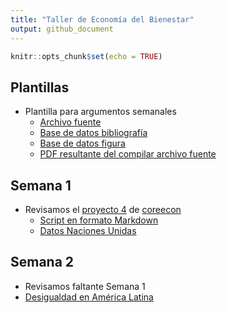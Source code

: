 ```yaml
---
title: "Taller de Economía del Bienestar"
output: github_document
---
```


```r
knitr::opts_chunk$set(echo = TRUE)
```

## Plantillas

- Plantilla para argumentos semanales
  - [Archivo fuente](Plantillas/Argumento.Rmd)
  - [Base de datos bibliografía](Plantillas/referencias.bib)
  - [Base de datos figura](Plantillas/data.RData)
  - [PDF resultante del compilar archivo fuente](/Plantillas/Argumento.pdf)

## Semana 1 

- Revisamos el [proyecto 4](https://www.core-econ.org/doing-economics/book/text/04-03.html) de [coreecon](http://core-econ.org)
  - [Script en formato Markdown](Semana1/Doing-Economics-Project-4-R-Markdown.Rmd)
  - [Datos Naciones Unidas](Semana1/Download-GDPconstant-USD-countries.xlsx)
  
## Semana 2
  
- Revisamos faltante Semana 1
- [Desigualdad en América Latina](Semana2/WelfareIneqLatam.Rmd)